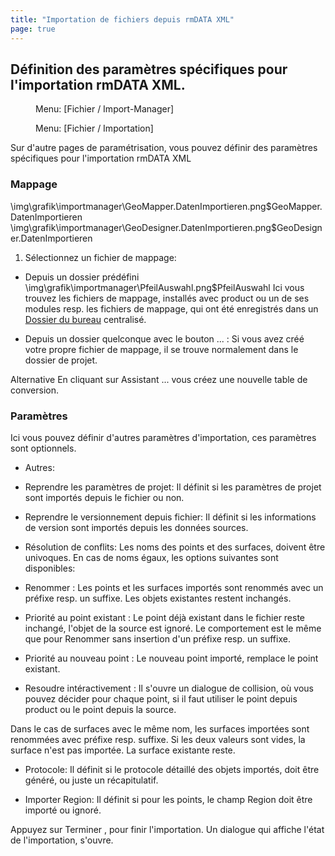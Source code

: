 ```yaml
---
title: "Importation de fichiers depuis rmDATA XML"
page: true
---
```

## D&#233;finition des param&#232;tres sp&#233;cifiques pour l&#39;importation rmDATA XML.
<GeoMapper> <Menu> Menu: [Fichier / Import-Manager] </Menu> </GeoMapper><GeoDesigner> <Menu> Menu: [Fichier / Importation] </Menu> </GeoDesigner>

Sur d&#39;autre pages de param&#233;trisation, vous pouvez d&#233;finir des param&#232;tres sp&#233;cifiques pour l&#39;importation rmDATA XML

### Mappage
<GeoMapper>
<Image>\img\grafik\importmanager\GeoMapper.DatenImportieren.png$GeoMapper.DatenImportieren</Image>
</GeoMapper>
<GeoDesigner>
<Image>\img\grafik\importmanager\GeoDesigner.DatenImportieren.png$GeoDesigner.DatenImportieren</Image>
</GeoDesigner>



1. S&#233;lectionnez un fichier de mappage:

- Depuis un dossier pr&#233;d&#233;fini<Image>\img\grafik\importmanager\PfeilAuswahl.png$PfeilAuswahl</Image> Ici vous trouvez les fichiers de mappage, install&#233;s avec <Placeholder>product</Placeholder> ou un de ses modules resp. les fichiers de mappage, qui ont &#233;t&#233; enregistr&#233;s dans un 
[Dossier du bureau](../datei/programm-einstellungen6)
 centralis&#233;.

- Depuis un dossier quelconque avec le bouton <Border>...</Border> : Si vous avez cr&#233;&#233; votre propre fichier de mappage, il se trouve normalement dans le dossier de projet.





Alternative
 En cliquant sur  <Border>Assistant ...</Border>  vous cr&#233;ez une nouvelle table de conversion. 

### Param&#232;tres
Ici vous pouvez d&#233;finir d&#39;autres param&#232;tres d&#39;importation, ces param&#232;tres sont optionnels.

- <Bold> Autres: </Bold> 
- <Bold> Reprendre les param&#232;tres de projet: </Bold>  Il d&#233;finit si les param&#232;tres de projet sont import&#233;s depuis le fichier ou non.

- <Bold> Reprendre le versionnement depuis fichier: </Bold>  Il d&#233;finit si les informations de version sont import&#233;s depuis les donn&#233;es sources.



- <Bold> R&#233;solution de conflits: </Bold>  Les noms des points et des surfaces, doivent &#234;tre univoques. En cas de noms &#233;gaux, les options suivantes sont disponibles:

- <Italic> Renommer </Italic> : Les points et les surfaces import&#233;s sont renomm&#233;s avec un pr&#233;fixe resp. un suffixe. Les objets existantes restent inchang&#233;s.

- <Italic> Priorit&#233; au point existant </Italic> : Le point d&#233;j&#224; existant dans le fichier reste inchang&#233;, l&#39;objet de la source est ignor&#233;. Le comportement est le m&#234;me que pour <Italic> Renommer </Italic>  sans insertion d&#39;un pr&#233;fixe resp. un suffixe.

- <Italic> Priorit&#233; au nouveau point </Italic> : Le nouveau point import&#233;, remplace le point existant.

- <Italic> Resoudre int&#233;ractivement </Italic> : Il s&#39;ouvre un dialogue de collision, o&#249; vous pouvez d&#233;cider pour chaque point, si il faut utiliser le point depuis <Placeholder>product</Placeholder> ou le point depuis la source. 





<Warning>
Dans le cas de surfaces avec le m&#234;me nom, les surfaces import&#233;es sont renomm&#233;es avec pr&#233;fixe resp. suffixe. Si les deux valeurs sont vides, la surface n&#39;est pas import&#233;e. La surface existante reste.
</Warning>


- <Bold> Protocole: </Bold>  Il d&#233;finit si le protocole d&#233;taill&#233; des objets import&#233;s, doit &#234;tre g&#233;n&#233;r&#233;, ou juste un r&#233;capitulatif.

- <Bold> Importer Region: </Bold>  Il d&#233;finit si pour les points, le champ <Italic> Region </Italic>  doit &#234;tre import&#233; ou ignor&#233;.




Appuyez sur  <Border>Terminer</Border> , pour finir l&#39;importation. Un dialogue qui affiche l&#39;&#233;tat de l&#39;importation, s&#39;ouvre.
